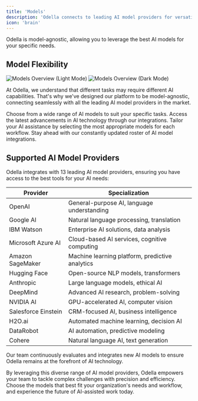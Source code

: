 ```yaml
---
title: 'Models'
description: 'Odella connects to leading AI model providers for versatile assistance'
icon: 'brain'
---
```


<Note>
  Odella is model-agnostic, allowing you to leverage the best AI models for your specific needs.
</Note>

## Model Flexibility

<Frame>
  <img
    className="dark:hidden"
    src="../assets/security_overview_light.gif"
    alt="Models Overview (Light Mode)"
  />
  <img
    className="hidden dark:block"
    src="../assets/security_overview_dark.gif"
    alt="Models Overview (Dark Mode)"
  />
</Frame>

At Odella, we understand that different tasks may require different AI capabilities. That's why we've designed our platform to be model-agnostic, connecting seamlessly with all the leading AI model providers in the market.

<CardGroup cols={2}>
  <Card title="Versatility" icon="shuffle">
    Choose from a wide range of AI models to suit your specific tasks.
  </Card>
  <Card title="Cutting-Edge AI" icon="rocket">
    Access the latest advancements in AI technology through our integrations.
  </Card>
  <Card title="Customization" icon="sliders">
    Tailor your AI assistance by selecting the most appropriate models for each workflow.
  </Card>
  <Card title="Future-Proof" icon="shield">
    Stay ahead with our constantly updated roster of AI model integrations.
  </Card>
</CardGroup>

## Supported AI Model Providers

Odella integrates with 13 leading AI model providers, ensuring you have access to the best tools for your AI needs:

| Provider | Specialization |
|----------|----------------|
| OpenAI | General-purpose AI, language understanding |
| Google AI | Natural language processing, translation |
| IBM Watson | Enterprise AI solutions, data analysis |
| Microsoft Azure AI | Cloud-based AI services, cognitive computing |
| Amazon SageMaker | Machine learning platform, predictive analytics |
| Hugging Face | Open-source NLP models, transformers |
| Anthropic | Large language models, ethical AI |
| DeepMind | Advanced AI research, problem-solving |
| NVIDIA AI | GPU-accelerated AI, computer vision |
| Salesforce Einstein | CRM-focused AI, business intelligence |
| H2O.ai | Automated machine learning, decision AI |
| DataRobot | AI automation, predictive modeling |
| Cohere | Natural language AI, text generation |

<Tip>
  Our team continuously evaluates and integrates new AI models to ensure Odella remains at the forefront of AI technology.
</Tip>

By leveraging this diverse range of AI model providers, Odella empowers your team to tackle complex challenges with precision and efficiency. Choose the models that best fit your organization's needs and workflow, and experience the future of AI-assisted work today.
